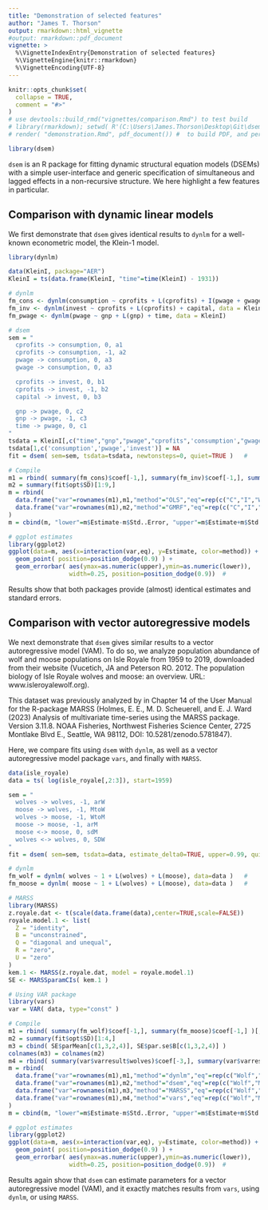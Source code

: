 ```yaml
---
title: "Demonstration of selected features"
author: "James T. Thorson"
output: rmarkdown::html_vignette
#output: rmarkdown::pdf_document
vignette: >
  %\VignetteIndexEntry{Demonstration of selected features}
  %\VignetteEngine{knitr::rmarkdown}
  %\VignetteEncoding{UTF-8}
---
```


```r
knitr::opts_chunk$set(
  collapse = TRUE,
  comment = "#>"
)
# use devtools::build_rmd("vignettes/comparison.Rmd") to test build
# library(rmarkdown); setwd( R'(C:\Users\James.Thorson\Desktop\Git\dsem\vignettes)' )
# render( "demonstration.Rmd", pdf_document()) #  to build PDF, and perhaps tinytex::latexmk() to install dependencies
```

```r
library(dsem)
```

`dsem` is an R package for fitting dynamic structural equation models (DSEMs) with a simple user-interface and generic specification of simultaneous and lagged effects in a non-recursive structure.   We here highlight a few features in particular.

## Comparison with dynamic linear models

We first demonstrate that `dsem` gives identical results to `dynlm` for a well-known econometric model, the Klein-1 model.

```r
library(dynlm)

data(KleinI, package="AER")
KleinI = ts(data.frame(KleinI, "time"=time(KleinI) - 1931))

# dynlm
fm_cons <- dynlm(consumption ~ cprofits + L(cprofits) + I(pwage + gwage), data = KleinI)
fm_inv <- dynlm(invest ~ cprofits + L(cprofits) + capital, data = KleinI)                 #
fm_pwage <- dynlm(pwage ~ gnp + L(gnp) + time, data = KleinI)

# dsem
sem = "
  cprofits -> consumption, 0, a1
  cprofits -> consumption, -1, a2
  pwage -> consumption, 0, a3
  gwage -> consumption, 0, a3

  cprofits -> invest, 0, b1
  cprofits -> invest, -1, b2
  capital -> invest, 0, b3

  gnp -> pwage, 0, c2
  gnp -> pwage, -1, c3
  time -> pwage, 0, c1
"
tsdata = KleinI[,c("time","gnp","pwage","cprofits",'consumption',"gwage","invest","capital")]
tsdata[1,c('consumption','pwage','invest')] = NA
fit = dsem( sem=sem, tsdata=tsdata, newtonsteps=0, quiet=TRUE )   #

# Compile
m1 = rbind( summary(fm_cons)$coef[-1,], summary(fm_inv)$coef[-1,], summary(fm_pwage)$coef[-1,] )[,1:2]
m2 = summary(fit$opt$SD)[1:9,]
m = rbind(
  data.frame("var"=rownames(m1),m1,"method"="OLS","eq"=rep(c("C","I","Wp"),each=3)),
  data.frame("var"=rownames(m1),m2,"method"="GMRF","eq"=rep(c("C","I","Wp"),each=3))
)
m = cbind(m, "lower"=m$Estimate-m$Std..Error, "upper"=m$Estimate+m$Std..Error )

# ggplot estimates
library(ggplot2)
ggplot(data=m, aes(x=interaction(var,eq), y=Estimate, color=method)) +
  geom_point( position=position_dodge(0.9) ) +
  geom_errorbar( aes(ymax=as.numeric(upper),ymin=as.numeric(lower)),
                 width=0.25, position=position_dodge(0.9))  #
```

Results show that both packages provide (almost) identical estimates and standard errors.

## Comparison with vector autoregressive models

We next demonstrate that `dsem` gives similar results to a vector autoregressive model (VAM).  To do so, we analyze population abundance of wolf and moose populations on Isle Royale from 1959 to 2019, downloaded from their website (Vucetich, JA and Peterson RO. 2012. The population biology of Isle Royale wolves and moose: an overview. URL: www.isleroyalewolf.org).

This dataset was previously analyzed by in Chapter 14 of the User Manual for the R-package MARSS (Holmes, E. E., M. D. Scheuerell, and E. J. Ward (2023) Analysis of multivariate time-series using the MARSS package. Version 3.11.8. NOAA Fisheries,
  Northwest Fisheries Science Center, 2725 Montlake Blvd E., Seattle, WA 98112, DOI: 10.5281/zenodo.5781847).

Here, we compare fits using `dsem` with `dynlm`, as well as a vector autoregressive model package `vars`, and finally with `MARSS`.

```r
data(isle_royale)
data = ts( log(isle_royale[,2:3]), start=1959)

sem = "
  wolves -> wolves, -1, arW
  moose -> wolves, -1, MtoW
  wolves -> moose, -1, WtoM
  moose -> moose, -1, arM
  moose <-> moose, 0, sdM
  wolves <-> wolves, 0, SDW
"
fit = dsem( sem=sem, tsdata=data, estimate_delta0=TRUE, upper=0.99, quiet=TRUE )

# dynlm
fm_wolf = dynlm( wolves ~ 1 + L(wolves) + L(moose), data=data )   #
fm_moose = dynlm( moose ~ 1 + L(wolves) + L(moose), data=data )   #

# MARSS
library(MARSS)
z.royale.dat <- t(scale(data.frame(data),center=TRUE,scale=FALSE))
royale.model.1 <- list(
  Z = "identity",
  B = "unconstrained",
  Q = "diagonal and unequal",
  R = "zero",
  U = "zero"
)
kem.1 <- MARSS(z.royale.dat, model = royale.model.1)
SE <- MARSSparamCIs( kem.1 )

# Using VAR package
library(vars)
var = VAR( data, type="const" )

# Compile
m1 = rbind( summary(fm_wolf)$coef[-1,], summary(fm_moose)$coef[-1,] )[,1:2]
m2 = summary(fit$opt$SD)[1:4,]
m3 = cbind( SE$parMean[c(1,3,2,4)], SE$par.se$B[c(1,3,2,4)] )
colnames(m3) = colnames(m2)
m4 = rbind( summary(var$varresult$wolves)$coef[-3,], summary(var$varresult$moose)$coef[-3,] )[,1:2]
m = rbind(
  data.frame("var"=rownames(m1),m1,"method"="dynlm","eq"=rep(c("Wolf","Moose"),each=2)),
  data.frame("var"=rownames(m1),m2,"method"="dsem","eq"=rep(c("Wolf","Moose"),each=2)),
  data.frame("var"=rownames(m1),m3,"method"="MARSS","eq"=rep(c("Wolf","Moose"),each=2)),
  data.frame("var"=rownames(m1),m4,"method"="vars","eq"=rep(c("Wolf","Moose"),each=2))
)
m = cbind(m, "lower"=m$Estimate-m$Std..Error, "upper"=m$Estimate+m$Std..Error )

# ggplot estimates
library(ggplot2)
ggplot(data=m, aes(x=interaction(var,eq), y=Estimate, color=method)) +
  geom_point( position=position_dodge(0.9) ) +
  geom_errorbar( aes(ymax=as.numeric(upper),ymin=as.numeric(lower)),
                 width=0.25, position=position_dodge(0.9))  #
```

Results again show that `dsem` can estimate parameters for a vector autoregressive model (VAM), and it exactly matches results from `vars`, using `dynlm`, or using `MARSS`.
